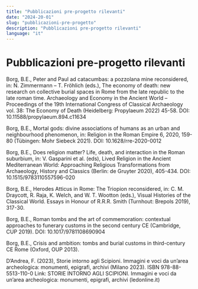 ```yaml
---
title: "Pubblicazioni pre-progetto rilevanti"
date: "2024-20-01"
slug: "pubblicazioni-pre-progetto"
description: "Pubblicazioni pre-progetto rilevanti"
language: "it"
---
```


# Pubblicazioni pre-progetto rilevanti

Borg, B.E., Peter and Paul ad catacumbas: a pozzolana mine reconsidered, in: N. Zimmermann – T. Fröhlich (eds.), The economy of death: new research on collective burial spaces in Rome from the late republic to the late roman time. Archaeology and Economy in the Ancient World – Proceedings of the 19th International Congress of Classical Archaeology vol. 38: The Economy of Death (Heidelberg: Propylaeum 2022) 45-58. DOI: 10.11588/propylaeum.894.c11634

Borg, B.E., Mortal gods: divine associations of humans as an urban and neighbourhood phenomenon, in: Religion in the Roman Empire 6, 2020, 159-80 (Tübingen: Mohr Siebeck 2021). DOI: 10.1628/rre-2020-0012

Borg, B.E., Does religion matter? Life, death, and interaction in the Roman suburbium, in: V. Gasparini et al. (eds), Lived Religion in the Ancient Mediterranean World: Approaching Religious Transformations from Archaeology, History and Classics (Berlin: de Gruyter 2020), 405-434. DOI: 10.1515/9783110557596-020

Borg, B.E., Herodes Atticus in Rome: The Triopion reconsidered, in: C. M. Draycott, R. Raja, K. Welch, and W. T. Wootton (eds.), Visual Histories of the Classical World. Essays in Honour of R.R.R. Smith (Turnhout: Brepols 2019), 317-30.

Borg, B.E., Roman tombs and the art of commemoration: contextual approaches to funerary customs in the second century CE (Cambridge, CUP 2019). DOI: 10.1017/9781108690904

Borg, B.E., Crisis and ambition: tombs and burial customs in third-century CE Rome (Oxford, OUP 2013).

D’Andrea, F. (2023), Storie intorno agli Scipioni. Immagini e voci da un’area archeologica: monumenti, epigrafi, archivi (Milano 2023). ISBN 978-88-5513-110-0 Link: STORIE INTORNO AGLI SCIPIONI. Immagini e voci da un’area archeologica: monumenti, epigrafi, archivi (ledonline.it)
